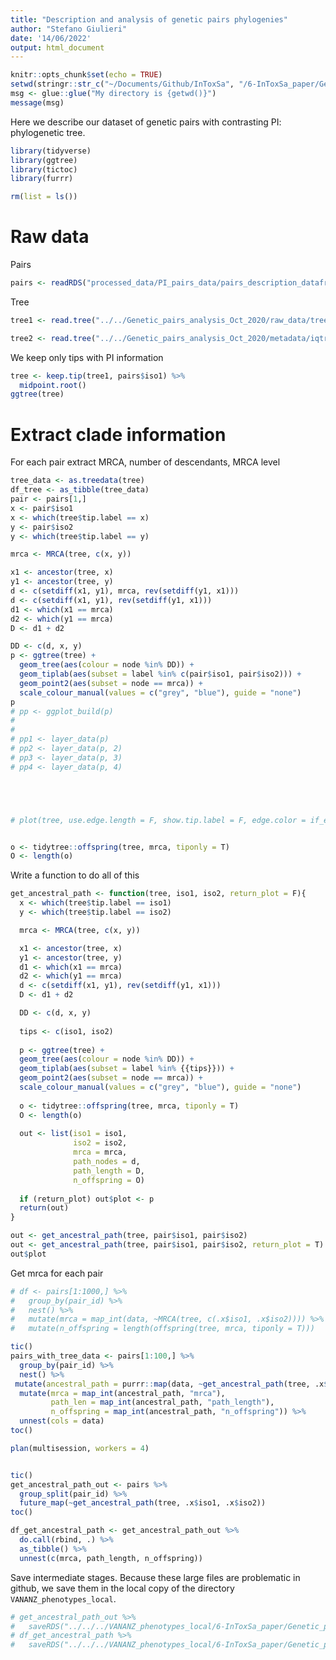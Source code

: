 ```yaml
---
title: "Description and analysis of genetic pairs phylogenies"
author: "Stefano Giulieri"
date: '14/06/2022'
output: html_document
---
```


```r
knitr::opts_chunk$set(echo = TRUE)
setwd(stringr::str_c("~/Documents/Github/InToxSa", "/6-InToxSa_paper/Genetic_pairs"))
msg <- glue::glue("My directory is {getwd()}")
message(msg)
```

Here we describe our dataset of genetic pairs with contrasting PI: phylogenetic tree.

```r
library(tidyverse)
library(ggtree)
library(tictoc)
library(furrr)

rm(list = ls())
```


# Raw data

Pairs

```r
pairs <- readRDS("processed_data/PI_pairs_data/pairs_description_dataframe.Rda")
```

Tree

```r
tree1 <- read.tree("../../Genetic_pairs_analysis_Oct_2020/raw_data/trees/all_snippy_BPH2947/iqtree.treefile")

tree2 <- read.tree("../../Genetic_pairs_analysis_Oct_2020/metadata/iqtree.treefile")
```

We keep only tips with PI information

```r
tree <- keep.tip(tree1, pairs$iso1) %>%
  midpoint.root() 
ggtree(tree)
```

# Extract clade information 

For each pair extract MRCA, number of descendants, MRCA level

```r
tree_data <- as.treedata(tree)
df_tree <- as_tibble(tree_data)
pair <- pairs[1,]
x <- pair$iso1
x <- which(tree$tip.label == x)
y <- pair$iso2
y <- which(tree$tip.label == y)

mrca <- MRCA(tree, c(x, y))

x1 <- ancestor(tree, x)
y1 <- ancestor(tree, y)
d <- c(setdiff(x1, y1), mrca, rev(setdiff(y1, x1)))
d <- c(setdiff(x1, y1), rev(setdiff(y1, x1)))
d1 <- which(x1 == mrca)
d2 <- which(y1 == mrca)
D <- d1 + d2

DD <- c(d, x, y)
p <- ggtree(tree) +
  geom_tree(aes(colour = node %in% DD)) +
  geom_tiplab(aes(subset = label %in% c(pair$iso1, pair$iso2))) +
  geom_point2(aes(subset = node == mrca)) +
  scale_colour_manual(values = c("grey", "blue"), guide = "none")
p
# pp <- ggplot_build(p)
# 
# 
# pp1 <- layer_data(p)
# pp2 <- layer_data(p, 2)
# pp3 <- layer_data(p, 3)
# pp4 <- layer_data(p, 4)





# plot(tree, use.edge.length = F, show.tip.label = F, edge.color = if_else(tree$edge[,2] %in% c(d, x, y), "blue", "gray" ), no.margin = T)


o <- tidytree::offspring(tree, mrca, tiponly = T)
O <- length(o)

```

Write a function to do all of this

```r
get_ancestral_path <- function(tree, iso1, iso2, return_plot = F){
  x <- which(tree$tip.label == iso1)
  y <- which(tree$tip.label == iso2)

  mrca <- MRCA(tree, c(x, y))

  x1 <- ancestor(tree, x)
  y1 <- ancestor(tree, y)
  d1 <- which(x1 == mrca)
  d2 <- which(y1 == mrca)
  d <- c(setdiff(x1, y1), rev(setdiff(y1, x1)))
  D <- d1 + d2

  DD <- c(d, x, y)
  
  tips <- c(iso1, iso2)
  
  p <- ggtree(tree) +
  geom_tree(aes(colour = node %in% DD)) +
  geom_tiplab(aes(subset = label %in% {{tips}})) +
  geom_point2(aes(subset = node == mrca)) +
  scale_colour_manual(values = c("grey", "blue"), guide = "none")
  
  o <- tidytree::offspring(tree, mrca, tiponly = T)
  O <- length(o)
  
  out <- list(iso1 = iso1,
              iso2 = iso2,
              mrca = mrca, 
              path_nodes = d,
              path_length = D,
              n_offspring = O)
  
  if (return_plot) out$plot <- p
  return(out)
}

out <- get_ancestral_path(tree, pair$iso1, pair$iso2)
out <- get_ancestral_path(tree, pair$iso1, pair$iso2, return_plot = T)
out$plot

```


Get mrca for each pair

```r
# df <- pairs[1:1000,] %>%
#   group_by(pair_id) %>%
#   nest() %>%
#   mutate(mrca = map_int(data, ~MRCA(tree, c(.x$iso1, .x$iso2)))) %>%
#   mutate(n_offspring = length(offspring(tree, mrca, tiponly = T)))

tic()
pairs_with_tree_data <- pairs[1:100,] %>%
  group_by(pair_id) %>%
  nest() %>%
 mutate(ancestral_path = purrr::map(data, ~get_ancestral_path(tree, .x$iso1, .x$iso2))) %>%
  mutate(mrca = map_int(ancestral_path, "mrca"),
         path_len = map_int(ancestral_path, "path_length"),
         n_offspring = map_int(ancestral_path, "n_offspring")) %>%
  unnest(cols = data)
toc()

plan(multisession, workers = 4)


tic()
get_ancestral_path_out <- pairs %>%
  group_split(pair_id) %>%
  future_map(~get_ancestral_path(tree, .x$iso1, .x$iso2)) 
toc()

df_get_ancestral_path <- get_ancestral_path_out %>%
  do.call(rbind, .) %>%
  as_tibble() %>%
  unnest(c(mrca, path_length, n_offspring))
```

Save intermediate stages. Because these large files are problematic in github, we save them in the local copy of the directory `VANANZ_phenotypes_local`.

```r
# get_ancestral_path_out %>%
#   saveRDS("../../../VANANZ_phenotypes_local/6-InToxSa_paper/Genetic_pairs/processed_data/PI_pairs_data/get_ancestral_path_list.Rda")
# df_get_ancestral_path %>%
#   saveRDS("../../../VANANZ_phenotypes_local/6-InToxSa_paper/Genetic_pairs/processed_data/PI_pairs_data/get_ancestral_path_dataframe.Rda")
```


